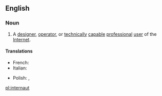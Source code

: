 {{also|Internaut}}
==English==

===Noun===
{{wikipedia}}
{{en-noun}}

# A [[designer]], [[operator]], or [[technically]] [[capable]] [[professional]] [[user]] of the [[Internet]].

====Translations====
{{trans-top|internaut}}
* French: {{t+|fr|internaute|m|f}}
* Italian: {{t-|it|internauta|m|f}}
{{trans-mid}}
* Polish: {{t+|pl|internauta|m}}, {{t+|pl|internautka|f}}
{{trans-bottom}}

[[pl:internaut]]